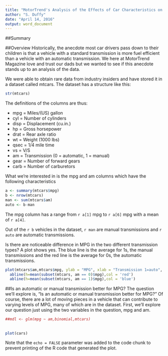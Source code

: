 ```yaml
---
title: "MotorTrend's Analysis of the Effects of Car Characteristics on MPG"
author: "S. Duffy"
date: "April 14, 2016"
output: word_document
---
```


##Summary



##Overview
Historically, the anecdote most car drivers pass down to their children is that a vehicle 
with a standard transmission is more fuel efficient than a vehicle with an automatic transmission.
We here at MotorTrend Magazine love and trust our dads but we wanted to see if this anecdote 
stands up to an analysis of the data.

We were able to obtain rare data from industry insiders and have stored it in a dataset called
mtcars.  The dataset has a structure like this:

```r
str(mtcars)
```

The definitions of the columns are thus:

* mpg	= Miles/(US) gallon
* cyl	= Number of cylinders
* disp	= Displacement (cu.in.)
* hp	= Gross horsepower
* drat	= Rear axle ratio
* wt	= Weight (1000 lbs)
* qsec	= 1/4 mile time
* vs	= V/S
* am	= Transmission (0 = automatic, 1 = manual)
* gear	= Number of forward gears
* carb	= Number of carburetors

What we're interested in is the mpg and am columns which have the following characteristics

```r
a <- summary(mtcars$mpg)
b <- nrow(mtcars)
man <- sum(mtcars$am)
auto <- b-man
```

The mpg column has a range from `r a[1]` mpg to `r a[6]` mpg with a mean of `r a[4]`.  

Out of the `r b` vehicles in the dataset, `r man` are manual transmissions and `r auto` are automatic transmissions.

Is there are noticeable difference in MPG in the two different transmission types?  A plot shows yes.
The blue line is the average for 1s, the manual transmissions and the red line is the average for 
0s, the automatic transmissions.

```r
plot(mtcars$am,mtcars$mpg, ylab = "MPG", xlab = "Transmission 1=auto", main = "MPG by Transmission with Avgs")
  abline(h=mean(subset(mtcars, am == 0)$mpg),col = 'red')
  abline(h=mean(subset(mtcars, am == 1)$mpg),col = 'blue')
```


##Is an automatic or manual transmission better for MPG?
The question we'll explore is, "Is an automatic or manual transmission better for MPG?"  Of course, 
there are a lot of moving pieces in a vehicle that can contribute to varying levels of MPG, many of 
which are in the dataset.  First, we'll explore our question just using the two variables in the 
question, mpg and am.


```r
##mdl <- glm(mpg ~ am,binomial,mtcars)
```




##

```r
plot(cars)
```

Note that the `echo = FALSE` parameter was added to the code chunk to prevent printing of the R code that generated the plot.
